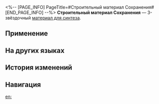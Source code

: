 <%-- [PAGE_INFO]
PageTitle=#Строительный материал Сохранения#
[END_PAGE_INFO] --%>
{{Предмет Инфобокс
|id          = 182004
|Изображение = Предмет Строительный материал Сохранения.png
|Тип         = Материал для синтеза
|Инвентарь   = Другие материалы
|Редкость    = 3
|Эффект      = 
|Описание    = Материал для синтеза уровня 3
|Источник1   = [[Коридор исчезающего эха: тени вечнозимья и другие противники]]
}}
{{Описание|Кажется, этот строительный материал обладает силой Сохранения.<br />При соединении с водой он превращается в суспензию, а при контакте с воздухом затвердевает.<br />Пожалуйста, не пытайтесь смешивать его с твёрдой водой.<br /><br />''- Мы изучили материал, который Повелитель Янтаря использовал для создания Кристаллического барьера подпространства. К сожалению, Гильдия эрудитов не смогла проанализировать его состав.''<br />''- В любом случае это определённо не цемент. Верно, Тараван?''}}
'''Строительный материал Сохранения''' — 3-звёздочный [[Материалы для синтеза|материал для синтеза]].

==Применение==
{{Используется в создании}}

==На других языках==
{{На других языках
|en   = Preservation Construction Material
|zhs  = 存护筑材
|zht  = 存護建材
|ja   = 存護の建材
|ko   = 보존의 건축 자재
|es   = Materiales de construcción de la Conservación
|fr   = Matériaux de construction de la Préservation
|ru   = Строительный материал Сохранения
|th   = Preservation Construction Material
|vi   = Vật Liệu Bảo Vệ
|de   = Baumaterial der Bewahrung
|id   = Preservation Construction Material
|pt   = Material de Construção - Preservação
}}

==История изменений==
{{История изменений|3.5}}

==Навигация==
{{Материалы синтеза Навбокс}}

[[en:]]